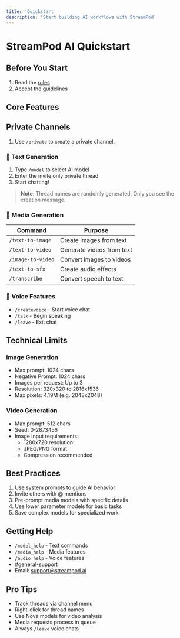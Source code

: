 ```yaml
---
title: 'Quickstart'
description: 'Start building AI workflows with StreamPod'
---
```


# StreamPod AI Quickstart

## Before You Start
1. Read the [rules](https://discord.com/channels/1245569640265023572/1295991237064527873)
2. Accept the guidelines

## Core Features

## Private Channels

1. Use `/private` to create a private channel. 

### 📝 Text Generation
1. Type `/model` to select AI model
3. Enter the invite only private thread
4. Start chatting!

> **Note**: Thread names are randomly generated. Only you see the creation message.

### 🎨 Media Generation
| Command | Purpose |
|---------|----------|
| `/text-to-image` | Create images from text |
| `/text-to-video` | Generate videos from text |
| `/image-to-video` | Convert images to videos |
| `/text-to-sfx` | Create audio effects |
| `/transcribe` | Convert speech to text |

### 🎤 Voice Features
- `/createvoice` - Start voice chat
- `/talk` - Begin speaking
- `/leave` - Exit chat

## Technical Limits

### Image Generation
- Max prompt: 1024 chars
- Negative Prompt: 1024 chars
- Images per request: Up to 3
- Resolution: 320x320 to 2816x1536
- Max pixels: 4.19M (e.g. 2048x2048)

### Video Generation
- Max prompt: 512 chars
- Seed: 0-2873456
- Image Input requirements:
  - 1280x720 resolution
  - JPEG/PNG format
  - Compression recommended

## Best Practices
1. Use system prompts to guide AI behavior
2. Invite others with @ mentions
3. Pre-prompt media models with specific details
4. Use lower parameter models for basic tasks
5. Save complex models for specialized work

## Getting Help
- `/model_help` - Text commands
- `/media_help` - Media features 
- `/audio_help` - Voice features
- [#general-support](https://discord.com/channels/1245569640265023572/1295950195439177748)
- Email: support@streampod.ai

## Pro Tips
- Track threads via channel menu
- Right-click for thread names
- Use Nova models for video analysis
- Media requests process in queue
- Always `/leave` voice chats
